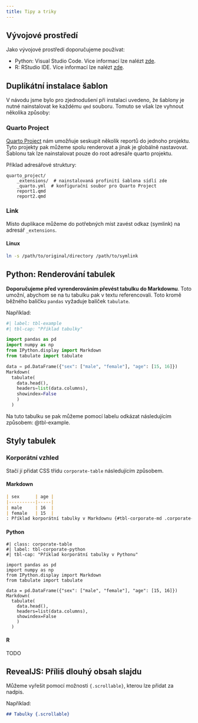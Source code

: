```yaml
---
title: Tipy a triky
---
```


## Vývojové prostředí

Jako vývojové prostředí doporučujeme používat:

- Python: Visual Studio Code. Více informací lze nalézt [zde](https://quarto.org/docs/tools/vscode.html).
- R: RStudio IDE. Více informací lze nalézt [zde](https://quarto.org/docs/tools/rstudio.html).

## Duplikátní instalace šablon

V návodu jsme bylo pro zjednodušení při instalaci uvedeno, že šablony je nutné nainstalovat ke každému `qmd` souboru. Tomuto se však lze vyhnout několika způsoby:


### Quarto Project

[Quarto Project](https://quarto.org/docs/projects/quarto-projects.html) nám umožňuje seskupit několik reportů do jednoho projektu. Tyto projekty pak můžeme spolu renderovat a jinak je globálně nastavovat. Šablonu tak lze nainstalovat pouze do root adresáře quarto projektu.

Příklad adresářové struktury:

```
quarto_project/
    _extensions/  # nainstalovaná profinití šablona sídlí zde
    _quarto.yml  # konfigurační soubor pro Quarto Project
    report1.qmd
    report2.qmd
```

### Link

Místo duplikace můžeme do potřebných míst zavést odkaz (symlink) na adresář `_extensions`.

::: {.panel-tabset}

#### Linux

```sh
ln -s /path/to/original/directory /path/to/symlink
```

::::

## Python: Renderování tabulek

**Doporučujeme před vyrenderováním převést tabulku do Markdownu**. Toto umožní, abychom se na tu tabulku pak v textu referencovali. Toto kromě běžného balíčku `pandas` vyžaduje balíček `tabulate`.

Například:

```python
#| label: tbl-example
#| tbl-cap: "Příklad tabulky"

import pandas as pd
import numpy as np
from IPython.display import Markdown
from tabulate import tabulate

data = pd.DataFrame({"sex": ["male", "female"], "age": [15, 16]})
Markdown(
  tabulate(
    data.head(),
    headers=list(data.columns),
    showindex=False
    )
  )
```

Na tuto tabulku se pak můžeme pomocí labelu odkázat následujícím způsobem: @tbl-example.

## Styly tabulek

### Korporátní vzhled

Stačí jí přidat CSS třídu `corporate-table` následujícím způsobem.

::: {.panel-tabset}

#### Markdown

```.markdown

| sex      | age |
|----------|-----|
| male     | 16  |
| female   | 15  |
: Příklad korporátní tabulky v Markdownu {#tbl-corporate-md .corporate-table}
```

#### Python

```.python
#| class: corporate-table
#| label: tbl-corporate-python
#| tbl-cap: "Příklad korporátní tabulky v Pythonu"

import pandas as pd
import numpy as np
from IPython.display import Markdown
from tabulate import tabulate

data = pd.DataFrame({"sex": ["male", "female"], "age": [15, 16]})
Markdown(
  tabulate(
    data.head(),
    headers=list(data.columns),
    showindex=False
    )
  )
```

#### R

TODO

:::

## RevealJS: Příliš dlouhý obsah slajdu

Můžeme vyřešit pomocí možnosti `{.scrollable}`, kterou lze přidat za nadpis.

Například:

```.markdown
## Tabulky {.scrollable}
```

